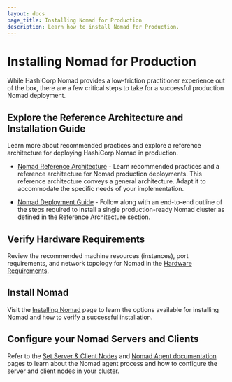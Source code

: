 ```yaml
---
layout: docs
page_title: Installing Nomad for Production
description: Learn how to install Nomad for Production.
---
```


# Installing Nomad for Production

While HashiCorp Nomad provides a low-friction practitioner experience out of
the box, there are a few critical steps to take for a successful production
Nomad deployment.

## Explore the Reference Architecture and Installation Guide

Learn more about recommended practices and explore a reference architecture for
deploying HashiCorp Nomad in production.

- [Nomad Reference Architecture][] - Learn recommended practices and a reference
  architecture for Nomad production deployments. This reference architecture
  conveys a general architecture. Adapt it to accommodate the specific needs
  of your implementation.

- [Nomad Deployment Guide][] - Follow along with an end-to-end outline of the
  steps required to install a single production-ready Nomad cluster as defined
  in the Reference Architecture section.

## Verify Hardware Requirements

Review the recommended machine resources (instances), port requirements, and
network topology for Nomad in the [Hardware Requirements](/docs/install/production/requirements).

## Install Nomad

Visit the [Installing Nomad](/docs/install) page to learn the options
available for installing Nomad and how to verify a successful
installation.

## Configure your Nomad Servers and Clients

Refer to the [Set Server & Client Nodes](/docs/operations/nomad-agent)
and [Nomad Agent documentation](/docs/commands/agent) pages to learn about the
Nomad agent process and how to configure the server and client nodes in your
cluster.

[nomad reference architecture]: https://learn.hashicorp.com/tutorials/nomad/production-reference-architecture-vm-with-consul
[nomad deployment guide]: https://learn.hashicorp.com/tutorials/nomad/production-deployment-guide-vm-with-consul
